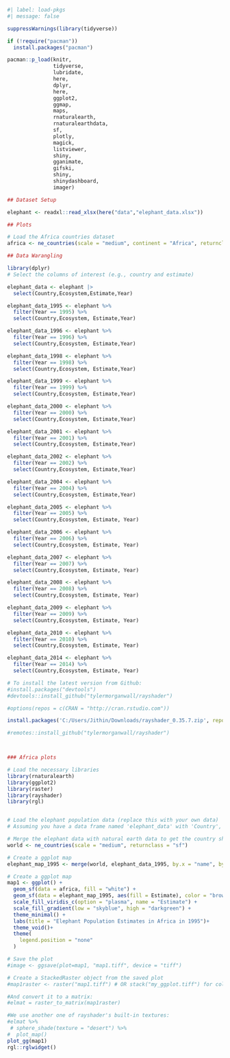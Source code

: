 ```r
#| label: load-pkgs
#| message: false

suppressWarnings(library(tidyverse))

if (!require("pacman")) 
  install.packages("pacman")

pacman::p_load(knitr,
               tidyverse,
               lubridate,
               here,
               dplyr,
               here,
               ggplot2,
               ggmap,
               maps,
               rnaturalearth,
               rnaturalearthdata,
               sf,
               plotly,
               magick,
               listviewer,
               shiny,
               gganimate,
               gifski,
               shiny,
               shinydashboard,
               imager)
```



```r
## Dataset Setup

elephant <- readxl::read_xlsx(here("data","elephant_data.xlsx"))
```


```r
## Plots

# Load the Africa countries dataset
africa <- ne_countries(scale = "medium", continent = "Africa", returnclass = "sf")

```




```r

## Data Warangling

library(dplyr)
# Select the columns of interest (e.g., country and estimate)

elephant_data <- elephant |>
  select(Country,Ecosystem,Estimate,Year)

elephant_data_1995 <- elephant %>%
  filter(Year == 1995) %>%
  select(Country,Ecosystem, Estimate,Year)

elephant_data_1996 <- elephant %>%
  filter(Year == 1996) %>%
  select(Country,Ecosystem, Estimate,Year)

elephant_data_1998 <- elephant %>%
  filter(Year == 1998) %>%
  select(Country,Ecosystem, Estimate,Year)

elephant_data_1999 <- elephant %>%
  filter(Year == 1999) %>%
  select(Country,Ecosystem, Estimate,Year)

elephant_data_2000 <- elephant %>%
  filter(Year == 2000) %>%
  select(Country,Ecosystem, Estimate,Year)

elephant_data_2001 <- elephant %>%
  filter(Year == 2001) %>%
  select(Country,Ecosystem, Estimate,Year)

elephant_data_2002 <- elephant %>%
  filter(Year == 2002) %>%
  select(Country,Ecosystem, Estimate,Year)

elephant_data_2004 <- elephant %>%
  filter(Year == 2004) %>%
  select(Country,Ecosystem, Estimate,Year)

elephant_data_2005 <- elephant %>%
  filter(Year == 2005) %>%
  select(Country,Ecosystem, Estimate, Year)

elephant_data_2006 <- elephant %>%
  filter(Year == 2006) %>%
  select(Country,Ecosystem, Estimate, Year)

elephant_data_2007 <- elephant %>%
  filter(Year == 2007) %>%
  select(Country,Ecosystem, Estimate, Year)

elephant_data_2008 <- elephant %>%
  filter(Year == 2008) %>%
  select(Country,Ecosystem, Estimate, Year)

elephant_data_2009 <- elephant %>%
  filter(Year == 2009) %>%
  select(Country,Ecosystem, Estimate, Year)

elephant_data_2010 <- elephant %>%
  filter(Year == 2010) %>%
  select(Country,Ecosystem, Estimate, Year)

elephant_data_2014 <- elephant %>%
  filter(Year == 2014) %>%
  select(Country,Ecosystem, Estimate, Year)
```

```r
# To install the latest version from Github:
#install.packages("devtools")
#devtools::install_github("tylermorganwall/rayshader")

#options(repos = c(CRAN = "http://cran.rstudio.com"))

install.packages('C:/Users/Jithin/Downloads/rayshader_0.35.7.zip', repos=NULL, type='source')

#remotes::install_github("tylermorganwall/rayshader")




```

```r

### Africa plots

# Load the necessary libraries
library(rnaturalearth)
library(ggplot2)
library(raster)
library(rayshader)
library(rgl)


# Load the elephant population data (replace this with your own data)
# Assuming you have a data frame named 'elephant_data' with 'Country', 'Estimate' columns

# Merge the elephant data with natural earth data to get the country shapes
world <- ne_countries(scale = "medium", returnclass = "sf")

# Create a ggplot map
elephant_map_1995 <- merge(world, elephant_data_1995, by.x = "name", by.y = "Country")

# Create a ggplot map
map1 <- ggplot() +
  geom_sf(data = africa, fill = "white") +
  geom_sf(data = elephant_map_1995, aes(fill = Estimate), color = "brown", size = 0.2) +
  scale_fill_viridis_c(option = "plasma", name = "Estimate") +
  scale_fill_gradient(low = "skyblue", high = "darkgreen") +
  theme_minimal() +
  labs(title = "Elephant Population Estimates in Africa in 1995")+
  theme_void()+
  theme(
    legend.position = "none"
  )

# Save the plot
#image <- ggsave(plot=map1, "map1.tiff", device = "tiff")

# Create a StackedRaster object from the saved plot
#map1raster <- raster("map1.tiff") # OR stack("my_ggplot.tiff") for colored images

#And convert it to a matrix:
#elmat = raster_to_matrix(map1raster)

#We use another one of rayshader's built-in textures:
#elmat %>%
 # sphere_shade(texture = "desert") %>%
#  plot_map()
plot_gg(map1)
rgl::rglwidget()

```